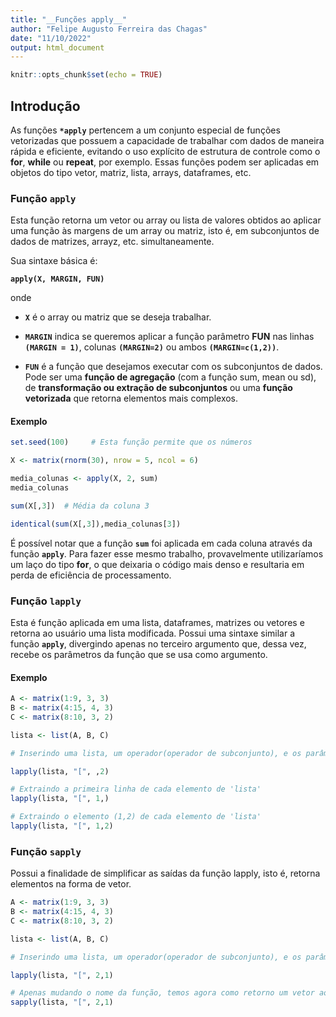 ---
title: "__Funções apply__"
author: "Felipe Augusto Ferreira das Chagas"
date: "11/10/2022"
output: html_document
---

```{r setup, include=FALSE}
knitr::opts_chunk$set(echo = TRUE)
```

## **Introdução**

As funções **``*apply``** pertencem a um conjunto especial de funções vetorizadas que possuem a capacidade de trabalhar com dados de maneira rápida e eficiente, evitando o uso explícito de estrutura de controle como o **for**, **while** ou **repeat**, por exemplo. Essas funções podem ser aplicadas em objetos do tipo vetor, matriz, lista, arrays, dataframes, etc.

### **Função ``apply``**

Esta função retorna um vetor ou array ou lista de valores obtidos ao aplicar uma função às margens de um array ou matriz, isto é, em subconjuntos de dados de matrizes, arrayz, etc. simultaneamente.

Sua sintaxe básica é:

**``apply(X, MARGIN, FUN)``**

onde 

- **`X`** é o array ou matriz que se deseja trabalhar.

- **`MARGIN`** indica se queremos aplicar a função parâmetro **FUN** nas linhas **``(MARGIN = 1)``**, colunas **``(MARGIN=2)``** ou ambos **``(MARGIN=c(1,2))``**.

- **``FUN``** é a função que desejamos executar com os subconjuntos de dados. Pode ser uma **função de agregação** (com a função sum, mean ou sd), de **transformação ou extração de subconjuntos** ou uma **função vetorizada** que retorna elementos mais complexos.

#### Exemplo

```{r}
set.seed(100)     # Esta função permite que os números                           # aleatórios gerados neste script sejam os                     # mesmos em qualquer outra máquina, isto é, a                   # seed 100 fornece os mesmos números                           # aleatórios em qualquer editor

X <- matrix(rnorm(30), nrow = 5, ncol = 6)

media_colunas <- apply(X, 2, sum)
media_colunas

sum(X[,3])  # Média da coluna 3

identical(sum(X[,3]),media_colunas[3])

```

É possível notar que a função **``sum``** foi aplicada em cada coluna através da função **``apply``**. Para fazer esse mesmo trabalho, provavelmente utilizaríamos um laço do tipo **for**, o que deixaria o código mais denso e resultaria em perda de eficiência de processamento.

### **Função ``lapply``**

Esta é função aplicada em uma lista, dataframes, matrizes ou vetores e retorna ao usuário uma lista modificada. Possui uma sintaxe similar a função **``apply``**, divergindo apenas no terceiro argumento que, dessa vez, recebe os parâmetros da função que se usa como argumento.

#### Exemplo

```{r}
A <- matrix(1:9, 3, 3)
B <- matrix(4:15, 4, 3)
C <- matrix(8:10, 3, 2)

lista <- list(A, B, C)

# Inserindo uma lista, um operador(operador de subconjunto), e os parâmetros do operador. Neste caso, queremos extrair apenas a segunda coluna dos elementos A, B e C do objeto 'lista'

lapply(lista, "[", ,2) 

# Extraindo a primeira linha de cada elemento de 'lista'
lapply(lista, "[", 1,)

# Extraindo o elemento (1,2) de cada elemento de 'lista'
lapply(lista, "[", 1,2)
```

### **Função ``sapply``**

Possui a finalidade de simplificar as saídas da função lapply, isto é, retorna elementos na forma de vetor.

```{r}
A <- matrix(1:9, 3, 3)
B <- matrix(4:15, 4, 3)
C <- matrix(8:10, 3, 2)

lista <- list(A, B, C)

# Inserindo uma lista, um operador(operador de subconjunto), e os parâmetros do operador. Neste caso, queremos extrair apenas a segunda coluna dos elementos A, B e C do objeto 'lista'

lapply(lista, "[", 2,1) 

# Apenas mudando o nome da função, temos agora como retorno um vetor ao exigirmos um único elemento
sapply(lista, "[", 2,1) 
```



